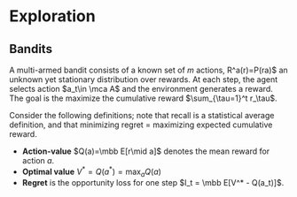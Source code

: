 # Exploration

## Bandits {#bandits -}

:::{.definition #multiArmBandit name="multiarmed bandits"}
A multi-armed bandit consists of a known set of $m$ actions, \mca R^a(r)=\mbb P(r\mid a)$ an unknown yet stationary distribution over rewards. At each step, the agent selects action $a_t\in \mca A$ and the environment generates a reward. The goal is the maximize the cumulative reward $\sum_{\tau=1}^t r_\tau$. 
:::

:::{.definition name="regret"}
Consider the following definitions; note that recall is a statistical average definition, and that minimizing regret = maximizing expected cumulative reward. 

- **Action-value** $Q(a)=\mbb E[r\mid a]$ denotes the mean reward for action $a$. 
- **Optimal value** $V^* = Q(a^*) = \max_a Q(a)$
- **Regret** is the opportunity loss for one step $I_t = \mbb E[V^* - Q(a_t)]$. 
:::